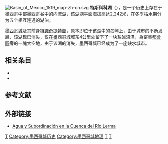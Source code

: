 {{Infobox body of water
| name               = 特斯科科湖<br><small>{{lang|es|Lago de Texcoco}}
| other_name         = 
| image              = File:Lake Texcoco c 1519.png
| alt                = 
| caption            = 
| image_bathymetry   = 
| alt_bathymetry     = 
| caption_bathymetry = 
| location           = {{MEX}}中部
| group              = 
| coordinates        = 
| type               = [[湖泊|湖泊]]
| etymology          = 
| part_of            = 
| inflow             = 
| rivers             = 
| outflow            = 
| oceans             = 
| catchment          = 
| basin_countries    = 
| length             = 
| width              = 
| area               = {{convert|2,100|sqmi|sqkm}}
| depth              = 
| max-depth          = 超过{{convert|500|ft|m}}
| volume             = 
| residence_time     = 
| salinity           = 
| shore              = 
| elevation          = {{convert|7,349|ft|m}}
| temperature_high   = 
| temperature_low    = 
| frozen             = 
| islands            = 
| islands_category   = 
| sections           = 
| trenches           = 
| benches            = 
| cities             = 
| pushpin_map             = <!-- the name of a location map as per Template:Location map. Requires coordinates= parameter to display map. -->
| pushpin_label_position  = <!-- left, right, top or bottom -->
| pushpin_map_alt         = 
| pushpin_map_caption     = 
| website            = 
| reference          = 
}}

[[File:Basin_of_Mexico_1519_map-zh-cn.svg|thumb]]
'''特斯科科湖'''（{{lang-es|Lago de Texcoco}}），是一个历史上存在于[[墨西哥|墨西哥]]中部[[墨西哥谷|墨西哥谷]]中的[[内流湖|内流湖]]，该湖湖平面海拔高达2,242米，在冬季枯水期分为五个相互连通的湖泊。

[[墨西哥城|墨西哥城]]及其前身[[特諾奇提特蘭|特諾奇提特蘭]]，原本即位于该湖中的岛屿上，由于城市的不断发展，该湖现已消失，仅在墨西哥城城东4公里处留下了一块盐碱沼泽，為密集[[都會區|都會區]]旁的一塊大空地，由于该湖的消失，墨西哥城已经成为了一座缺水城市。

==相关条目==
*{{le|墨西哥城历史|History of Mexico City}}
*{{le|墨西哥相关条目目录|Index of Mexico-related articles}}

==参考文献==
{{Refbegin|indent=yes}}<!--BEGIN biblio format. If indent param. is used, Pls use a colon (:) instead of asterisk (*) for bullet markers in the references list --> 
: {{cite book |author=Agostini, Claudia |year=2003 |title=Monuments of Progress: Modernization and Public Health in Mexico City, 1876–1910 |series=Latin American and Caribbean series, no. 4 |issn=1498-2366 |location=Calgary and Boulder |publisher={{tsl|en|University of Calgary Press||University of Calgary Press}} and {{tsl|en|University Press of Colorado||University Press of Colorado}}|isbn=1-55238-094-7 |oclc=51495264}}
: {{cite journal |author=Aréchiga Córdoba, Ernesto |date=July–August 2004 |title=El desagüe del Valle de México, siglos XVI–XXI: Una historia paradójica |journal={{tsl|en|Arqueología mexicana||Arqueología mexicana}} |url=http://www.arqueomex.com/PDFs/S8N5DESECACION68.pdf |format=[[可移植文档格式|PDF]] online reproduction |volume=12 |issue=68 |pages=60–65 |location=México, D.F. |publisher={{tsl|en|Instituto Nacional de Antropología e Historia||Instituto Nacional de Antropología e Historia}}, Editorial Raíces |doi= |issn=0188-8218 |oclc=29789840 |language=es |deadurl=yes |archiveurl=https://web.archive.org/web/20080515145810/http://www.arqueomex.com/PDFs/S8N5DESECACION68.pdf |archivedate=2008-05-15 |df= }}
: {{cite conference |author=Arroyo-Cabrales, Joaquín |author2=Elaine Johnston |author3=Luis Morett A. |year=2001 |title=Mammoth bone technology at Tocuila in the Basin of Mexico |url=http://www.cq.rm.cnr.it/elephants2001/W1.htm |format=[[可移植文档格式|PDF]] online reproduction |editor=G. Cavarretta |editor2=P. Gioia |editor3=M. Mussi |editor4=M.R. Palombo |booktitle=La Terra degli Elefanti: atti del 1<sup>o</sup> Congresso Internazionale = The World of Elephants: proceedings of the 1st International Congress |conference=1st International Congress "the World of Elephants", Rome, 16–20 October 2001 |conferenceurl=http://www.cq.rm.cnr.it/elephants2001/indexen.htm |location=Rome |publisher={{tsl|en|Consiglio Nazionale delle Ricerche||Consiglio Nazionale delle Ricerche}} |pages=419–423 |isbn=88-8080-025-6 |oclc=50419738 |deadurl=yes |archiveurl=https://web.archive.org/web/20080606070227/http://www.cq.rm.cnr.it/elephants2001/W1.htm |archivedate=6 June 2008 |df= }}
: {{cite book |author1=Berdan, Frances F. |author1link=Frances Berdan |author2=Blanton, Richard E. |author2link=Richard E. Blanton |author3=Boone, Elizabeth Hill |author3link=Elizabeth Hill Boone |author4=Hodge, Mary G. |author5=Smith, Michael E. |author5link=Michael E. Smith |author6=Umberger, Emily |year=1996 |title=Aztec Imperial Strategies |location=Washington, DC |publisher=[[敦巴頓橡樹園|Dumbarton Oaks Research Library and Collection]] |isbn=0-88402-211-0 |oclc=27035231}} 
: {{cite journal |doi=10.4319/lo.1971.16.2.0180 |author=Bradbury, John P. |date=March 1971 |title=Paleolimnology of Lake Texcoco, Mexico. Evidence from Diatoms |url=http://www.aslo.org/lo/toc/vol_16/issue_2/0180.pdf |format=[[可移植文档格式|PDF]] online reproduction |location=Waco, TX |journal=Limnology and Oceanography |publisher={{tsl|en|American Society of Limnology and Oceanography||American Society of Limnology and Oceanography}} |volume=16 |issue=2 |pages=180–200 |issn=0024-3590 |oclc=1715910 |access-date=2019-01-27 |archive-url=https://web.archive.org/web/20160304094220/http://www.aslo.org/lo/toc/vol_16/issue_2/0180.pdf |archive-date=2016-03-04 |dead-url=yes }}
: {{cite book |author=Díaz del Castillo, Bernal |authorlink=Bernal Díaz del Castillo |year=1963 |origyear=1632 |title=[[征服新西班牙信史|The Conquest of New Spain]] |edition=6th printing (1973)|others={{tsl|en|J. M. Cohen||J. M. Cohen}} (trans.) |series=Penguin Classics|publisher=[[企鹅出版集团|Penguin Books]] |location=Harmondsworth, England|isbn=0-14-044123-9 |oclc=162351797}} 
: {{cite book |author=Joint Academies Committee on the Mexico City Water Supply |year=1995 |title=Mexico City's Water Supply: Improving the Outlook for Sustainability |url=http://www.nap.edu/catalog.php?record_id=4937#toc |format=published online |others=with the participation of the Water Science and Technology Board, Commission on Geosciences, Environment, and Resources, [[美国国家学院|National Research Council]], Academia Nacional de la Investigación Científica A.C. and the Academia Nacional de Ingeniería, A.C. |location=Washington, DC |publisher={{tsl|en|National Academies Press||National Academies Press}} |isbn=0-585-03773-6 |oclc=42330470 |access-date=2019-01-27 |archive-date=2014-07-29 |archive-url=https://web.archive.org/web/20140729060557/http://www.nap.edu/catalog.php?record_id=4937#toc |dead-url=no }} {{en icon}} {{es icon}}
: {{cite journal |author=Niederberger, Christine |authorlink=Christine Niederberger Betton |date=1979-01-12 |title=Early Sedentary Economy in the Basin of Mexico |journal=[[科学_(期刊)|Science]] |url= |volume=203 |issue=4376 |pages=131–142|location=Washington, DC|publisher=[[美國科學促進會|American Association for the Advancement of Science]]|doi=10.1126/science.203.4376.131 |issn=0036-8075 |oclc=1644869 |pmid=17834702}}
: {{cite journal |author=Rojas Rabiela, Teresa |authorlink=Teresa Rojas Rabiela |date=July–August 2004 |title=Las cuencas lacustres del Altiplano Central |journal={{tsl|en|Arqueología mexicana||Arqueología mexicana}} |url=http://www.arqueomex.com/PDFs/S8N5LAGOS68.pdf |format=[[可移植文档格式|PDF]] online reproduction |volume=12 |issue=68 |pages=20–27 |location=México, D.F. |publisher={{tsl|en|Instituto Nacional de Antropología e Historia||Instituto Nacional de Antropología e Historia}}, Editorial Raíces |doi= |issn=0188-8218 |oclc=29789840 |language=es |deadurl=yes |archiveurl=https://web.archive.org/web/20080511153713/http://www.arqueomex.com/PDFs/S8N5LAGOS68.pdf |archivedate=2008-05-11 |df= }}
: {{cite journal |author=Siebe, Claus |author2=Peter Schaaf |author3=Jaime Urrutia-Fucugauchi | date=October 1999 |title=Mammoth bones embedded in a late Pleistocene lahar from Popocatépetl volcano, near Tocuila, central México |journal=Geological Society of America Bulletin |location=Boulder, CO|publisher={{tsl|en|Geological Society of America||Geological Society of America}}|volume=111 |issue=10 |pages=1550–1562 |issn=0016-7606 |doi=10.1130/0016-7606(1999)111<1550:MBEIAL>2.3.CO;2|oclc=94209925 }}<!--|accessdate=2008-01-23-->
 
{{Refend}}<!-- END biblio format style -->

== 外部链接 ==
* [https://web.archive.org/web/20040508070738/http://www.uaemex.mx/plin/psus/rev2/b03.html Agua y Subordinación en la Cuenca del Río Lerma] {{es}}

[[Category:墨西哥湖泊|T]]
[[Category:墨西哥城历史|Category:墨西哥城历史]]
[[Category:墨西哥城地理|Category:墨西哥城地理]]
[[Category:墨西哥自然史|T]]
[[Category:内流湖|T]]

{{coord|19|25|10|N|99|08|00|W|display=title|region:MX_type:waterbody_source:cswiki}}